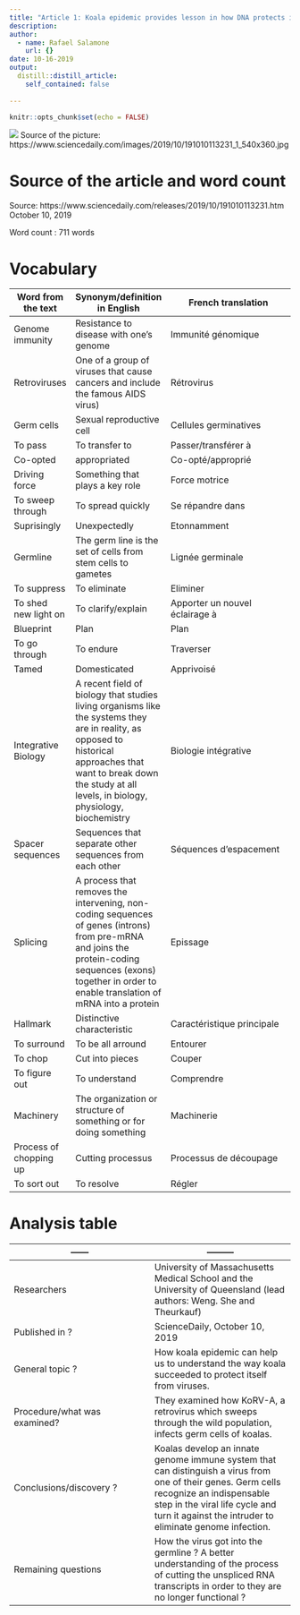 ```yaml
---
title: "Article 1: Koala epidemic provides lesson in how DNA protects itself from viruses"
description:
author:
  - name: Rafael Salamone
    url: {}
date: 10-16-2019
output: 
  distill::distill_article:
    self_contained: false
  
---
```


```r
knitr::opts_chunk$set(echo = FALSE)
```

![](https://www.sciencedaily.com/images/2019/10/191010113231_1_540x360.jpg)
Source of the picture: https://www.sciencedaily.com/images/2019/10/191010113231_1_540x360.jpg

# Source of the article and word count

Source: https://www.sciencedaily.com/releases/2019/10/191010113231.htm 
October 10, 2019

Word count : 711 words 

# Vocabulary 
Word from the text | Synonym/definition in English | French translation
------------- | -------------|-----------------------------------------
Genome immunity | Resistance to disease with one's genome | Immunité génomique
Retroviruses | One of a group of viruses that cause cancers and include the famous AIDS virus) | Rétrovirus 
Germ cells | Sexual reproductive cell | Cellules germinatives
To pass | To transfer to | Passer/transférer à 
Co-opted | appropriated | Co-opté/approprié
Driving force | Something that plays a key role | Force motrice
To sweep through | To spread quickly | Se répandre dans
Suprisingly | Unexpectedly| Etonnamment 
Germline | The germ line is the set of cells from stem cells to gametes | Lignée germinale
To suppress | To eliminate | Eliminer
To shed new light on | To clarify/explain | Apporter un nouvel éclairage à
Blueprint | Plan | Plan
To go through | To endure| Traverser
Tamed | Domesticated | Apprivoisé 
Integrative Biology | A recent field of biology that studies living organisms like the systems they are in reality, as opposed to historical approaches that want to break down the study at all levels, in biology, physiology, biochemistry| Biologie intégrative
Spacer sequences | Sequences that separate other sequences from each other | Séquences d’espacement
Splicing | A process that removes the intervening, non-coding sequences of genes (introns) from pre-mRNA and joins the protein-coding sequences (exons) together in order to enable translation of mRNA into a protein| Epissage
Hallmark | Distinctive characteristic| Caractéristique principale
To surround | To be all arround| Entourer
To chop | Cut into pieces | Couper
To figure out | To understand | Comprendre
Machinery | The organization or structure of something or for doing something| Machinerie
Process of chopping up | Cutting processus | Processus de découpage 
To sort out | To resolve | Régler

# Analysis table

------        | ---------
------------- | -------------
| Researchers | University of Massachusetts Medical School and the University of Queensland (lead authors: Weng. She and Theurkauf)
| Published in ? | ScienceDaily, October 10, 2019
| General topic ?| How koala epidemic can help us to understand the way koala succeeded to protect itself from viruses.
| Procedure/what was examined? | They examined how KoRV-A, a retrovirus which sweeps through the wild population, infects germ cells of koalas. 
| Conclusions/discovery ? | Koalas develop an innate genome immune system that can distinguish a virus from one of their genes. Germ cells recognize an indispensable step in the viral life cycle and turn it against the intruder to eliminate genome infection. 
| Remaining questions | How the virus got into the germline ? A better understanding of the process of cutting the unspliced RNA transcripts in order to they are no longer functional ?
                      
